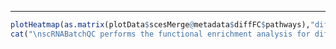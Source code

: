 
<hr>

```r
plotHeatmap(as.matrix(plotData$scesMerge@metadata$diffFC$pathways),"diffgPath")
cat("\nscRNABatchQC performs the functional enrichment analysis for differentially expressed genes in each pairwise comparison. ", getHeatmapCaption(as.matrix(plotData$scesMerge@metadata$diffFC$pathways),"diffgPath"), " shows the -log10 FDR for enriched pathways in each pairwise comparison. <hr>")
```



